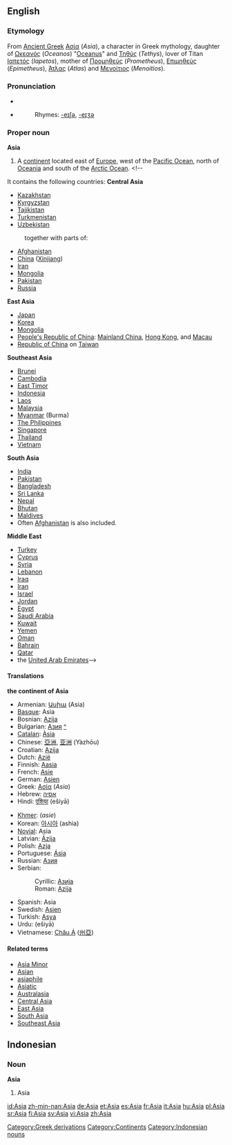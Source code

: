 {{see|asia|asía}}

==English==
===Etymology===
From [[Ancient Greek]] [[Ασία]] (''Asia''), a character in Greek mythology, daughter of [[Ωκεανός]] (''Oceanos'') "[[Oceanus]]" and [[Τηθύς]] (''Tethys''), lover of Titan [[Ιαπετός]] (''Iapetos''), mother of [[Προμηθεύς]] (''Prometheus''), [[Επιμηθεύς]] (''Epimetheus''), [[Άτλας]] (''Atlas'') and [[Μενοίτιος]] (''Menoitios'').

===Pronunciation===
*{{IPA|[ˈeɪʒə], [ˈeɪʃə]}}
*{{SAMPA|["eIZ@], ["eIS@]}}
*:Rhymes: [[Rhymes:English:-eɪʃə|-eɪʃə]], [[Rhymes:English:-eɪʒə|-eɪʒə]]

===Proper noun===
'''Asia'''
#A [[continent]] located east of [[Europe]], west of the [[Pacific Ocean]], north of [[Oceania]] and south of the [[Arctic Ocean]]. <!--
It contains the following countries:
'''Central Asia'''
*[[Kazakhstan]]
*[[Kyrgyzstan]]
*[[Tajikistan]]
*[[Turkmenistan]]
*[[Uzbekistan]]
:together with parts of:
*[[Afghanistan]]
*[[China]] ([[Xinjiang]])
*[[Iran]]
*[[Mongolia]] 
*[[Pakistan]]
*[[Russia]]
'''East Asia'''
*[[Japan]]
*[[Korea]]
*[[Mongolia]]
*[[People's Republic of China]]: [[Mainland China]], [[Hong Kong]], and [[Macau]]
*[[Republic of China]] on [[Taiwan]]
'''Southeast Asia'''
*[[Brunei]]
*[[Cambodia]]
*[[East Timor]]
*[[Indonesia]]
*[[Laos]]
*[[Malaysia]]
*[[Myanmar]] (Burma)
*[[Philippines|The Philippines]]
*[[Singapore]]
*[[Thailand]]
*[[Vietnam]]
'''South Asia'''
*[[India]]
*[[Pakistan]]
*[[Bangladesh]]
*[[Sri Lanka]]
*[[Nepal]]
*[[Bhutan]]
*[[Maldives]]
*Often [[Afghanistan]] is also included.
'''Middle East'''
*[[Turkey]]
*[[Cyprus]]
*[[Syria]]
*[[Lebanon]]
*[[Iraq]]
*[[Iran]]
*[[Israel]]
*[[Jordan]]
*[[Egypt]]
*[[Saudi Arabia]]
*[[Kuwait]]
*[[Yemen]]
*[[Oman]]
*[[Bahrain]]
*[[Qatar]]
*the [[United Arab Emirates]]-->

====Translations====
'''the continent of Asia'''
{{top}}
*Armenian: [[Ասիա]] (Asia)
*[[Basque]]: Asia
*Bosnian: [[Azija]] {{f}}
*Bulgarian: [[Азия]] [[:bg:Азия|^]] {{f}}
*[[Catalan]]: [[Àsia]] {{f}}
*Chinese: [[亞洲]], [[亚洲]] (Yàzhōu)
*Croatian: [[Azija]] {{f}}
*Dutch: [[Azië]] {{n}}
*Finnish: [[Aasia]]
*French: [[Asie]] {{f}}
*German: [[Asien]] {{n}}
*Greek: [[Ασία]] (''Asia'') {{f}}
*Hebrew: [[אסיה]] {{n}}
*Hindi: [[एशिया]] (ešiyā)
{{mid}}
*[[Khmer]]: {{KMchar|[[អាស៊ី]]}} (''asie'')
*Korean: [[아시아]] (ashia)
*[[Novial]]: Asia 
*Latvian: [[Āzija]] {{f}}
*Polish: [[Azja]] {{f}}
*Portuguese: [[Ásia]] {{f}}
*Russian: [[Азия]] {{f}}
*Serbian:
*:Cyrillic: [[Азија]] {{f}}
*:Roman: [[Azija]] {{f}}
*Spanish: Asia
*Swedish: [[Asien]]
*Turkish: [[Asya]]
*Urdu: {{URchar|[[ایشیا]]}} (ešiyā)
*Vietnamese: [[Châu Á]] ([[州亞]])
{{bottom}}

====Related terms====
*[[Asia Minor]]
*[[Asian]]
*[[asiaphile]]<!-- ever capitalised? -->
*[[Asiatic]]
*[[Australasia]]
*[[Central Asia]]
*[[East Asia]]
*[[South Asia]]
*[[Southeast Asia]]

[[Category:Greek derivations]]
[[Category:Continents]]

==Indonesian==
===Noun===
'''Asia'''
# Asia

[[Category:Indonesian nouns]]

[[id:Asia]]
[[zh-min-nan:Asia]]
[[de:Asia]]
[[et:Asia]]
[[es:Asia]]
[[fr:Asia]]
[[it:Asia]]
[[hu:Asia]]
[[pl:Asia]]
[[sr:Asia]]
[[fi:Asia]]
[[sv:Asia]]
[[vi:Asia]]
[[zh:Asia]]